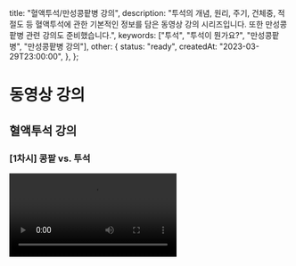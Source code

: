  title: "혈액투석/만성콩팥병 강의",
  description: "투석의 개념, 원리, 주기, 건체중, 적절도 등 혈액투석에 관한 기본적인 정보를 담은 동영상 강의 시리즈입니다. 또한 만성콩팥병 관련 강의도 준비했습니다.",
  keywords: ["투석", "투석이 뭔가요?", "만성콩팥병", "만성콩팥병 강의"],
  other: {
    status: "ready",
    createdAt: "2023-03-29T23:00:00",
  },
};

# 동영상 강의

## 혈액투석 강의

### [1차시] 콩팥 vs. 투석

<Video src="https://www.youtube.com/embed/ovTps-xeeOs?si=ScL0N38j7iMJYjny" />

평소에는 콩팥이 하는 일을 느끼지 못 하지만, 콩팥은 정말 많은 일을 하고 있습니다.

우리가 매일매일 똑같은 모습과 기능을 유지할 수 있는 것은 다 콩팥 덕이죠.

오늘은 3 파트로 나눈 연세정성내과 혈액투석 강의 시리즈 중 첫번째 시간으로,

콩팥이 나빠졌을 때 받는 투석 치료와 콩팥이 평소에 하고 있는 일을 비교해 봅니다.

### [2차시] 신대체요법으로서 혈액투석

<Video src="https://www.youtube.com/embed/K4limZ9vYTk?si=4jyh2UEW1l8KykmV" />

'신대체요법'이란 콩팥 기능이 나빠져서 제 역할을 못하는 분이 받는 치료방법으로 '콩팥이식'과 '투석치료' (혈액투석 또는 복막투석)가 있습니다.

콩팥이식이 가장 좋은 방법이지만, 콩팥제공자의 부족이나 환자의 건강상 문제로 인해 제한적으로 적용됩니다.

오늘은 3 파트로 나눈 연세정성내과 혈액투석 강의 시리즈 중 두번째 시간으로, 신대체요법의 하나인 혈액투석 치료의 원리와 방법에 대해 소개해 드립니다.

### [3차시] 혈액투석 환자의 관리

<Video src="https://www.youtube.com/embed/w67AjyYV5RQ?si=hKaGG_PfT2cyKHTb" />

혈액투석 환자는 일상에서 꼼꼼이 챙겨야 할 것들이 많이 있습니다.

투석치료를 받는 시간 외에 가정에서 이루어지는 식생활, 신체활동, 그리고 약 복용 등도 치료의 중요한 부분입니다.

오늘은 3 파트로 나눈 연세정성내과 혈액투석 강의 시리즈 중 마지막 시간으로, 병원에서 정기적으로 받는 검사 항목을 위주로 건강을 위해 관리해야 할 사항들을 살펴봅니다.

## 만성콩팥병 강의

### 콩팥을 지키는 건강한 식사

<Video src="https://www.youtube.com/embed/84phjpuBB1E?si=1jI7vX7EG-iG6RL1" />

고혈압, 당뇨병 등 만성콩팥병의 위험인자를 가지신 분이 콩팥을 지키기 위해 하는 식사와 만성콩팥병을 이미 진단받으신 분들이 지켜야하는 콩팥병 식사는달라야 합니다. 이번 시간에는 만성질환 관리에서 식사의 중요성과 콩팥을 지키는 식사 vs. 콩팥병 식사에 대해 알아봅니다.

### 3분 진료에서는 말할 수 없었던 만성콩팥병 이야기: 수명을 연장하는 치료 전략

<Video src="https://www.youtube.com/embed/bkQKm2xCTU4?si=sxtMIsBKzdXuN-EG" />

수명 연장이 만성콩팥병의 치료 목료에서 중요한 이유를 설명하고, 새롭게 만성콩팥병 진료에 사용하게 된 약제를 포함하여 수명을 연장할 수 있는 치료 전략에 대해 소개합니다.

### 당뇨병 환자의 콩팥건강

<Video src="https://www.youtube.com/embed/Bk833BKMKpg?si=GMhVG_4EWHWVMi0A" />

당뇨병은 합병증을 예방하는 것이 관건입니다. 당뇨병의 콩팥 합병증에 대한 기본적인 이해를 목표로 대한내과의사회와 비온뒤에서 마련한 자리에 제 친구 연세제일내과 노현정 원장님과 함께 출연하여 이야기 나누었습니다.
